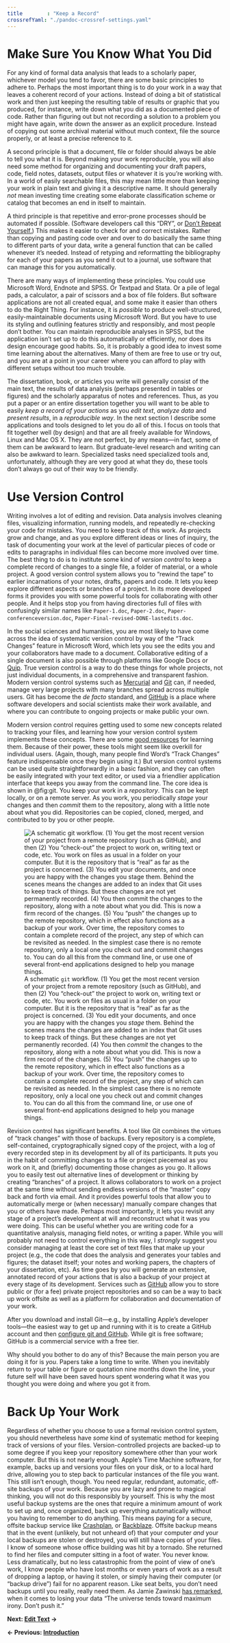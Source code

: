 ```yaml
---
title        : "Keep a Record"
crossrefYaml: "./pandoc-crossref-settings.yaml"
---
```



# Make Sure You Know What You Did

For any kind of formal data analysis that leads to a scholarly paper, whichever model you tend to favor, there are some basic principles to adhere to. Perhaps the most important thing is to do your work in a way that leaves a coherent record of your actions. Instead of doing a bit of statistical work and then just keeping the resulting table of results or graphic that you produced, for instance, write down what you did as a documented piece of code. Rather than figuring out but not recording a solution to a problem you might have again, write down the answer as an explicit procedure. Instead of copying out some archival material without much context, file the source properly, or at least a precise reference to it.

A second principle is that a document, file or folder should always be able to tell you what it is. Beyond making your work reproducible, you will also need some method for organizing and documenting your draft papers, code, field notes, datasets, output files or whatever it is you're working with. In a world of easily searchable files, this may mean little more than keeping your work in plain text and giving it a descriptive name. It should generally *not* mean investing time creating some elaborate classification scheme or catalog that becomes an end in itself to maintain.

A third principle is that repetitive and error-prone processes should be automated if possible. (Software developers call this "DRY", or [Don't Repeat Yourself.](http://en.wikipedia.org/wiki/Don't_repeat_yourself)) This makes it easier to check for and correct mistakes. Rather than copying and pasting code over and over to do basically the same thing to different parts of your data, write a general function that can be called whenever it's needed. Instead of retyping and reformatting the bibliography for each of your papers as you send it out to a journal, use software that can manage this for you automatically.

There are many ways of implementing these principles. You could use Microsoft Word, Endnote and SPSS. Or Textpad and Stata. Or a pile of legal pads, a calculator, a pair of scissors and a box of file folders. But software applications are not all created equal, and some make it easier than others to do the Right Thing. For instance, it is *possible* to produce well-structured, easily-maintainable documents using Microsoft Word. But you have to use its styling and outlining features strictly and responsibly, and most people don't bother. You can maintain reproducible analyses in SPSS, but the application isn't set up to do this automatically or efficiently, nor does its design encourage good habits. So, it is probably a good idea to invest some time learning about the alternatives. Many of them are free to use or try out, and you are at a point in your career where you can afford to play with different setups without too much trouble.

The dissertation, book, or articles you write will generally consist of the main text, the results of data analysis (perhaps presented in tables or figures) and the scholarly apparatus of notes and references. Thus, as you put a paper or an entire dissertation together you will want to be able to easily *keep a record of your actions* as you *edit text*, *analyze data* and *present results*, in a *reproducible way*. In the next section I describe some applications and tools designed to let you do all of this. I focus on tools that fit together well (by design) and that are all freely available for Windows, Linux and Mac OS X. They are not perfect, by any means---in fact, some of them can be awkward to learn. But graduate-level research and writing can also be awkward to learn. Specialized tasks need specialized tools and, unfortunately, although they are very good at what they do, these tools don't always go out of their way to be friendly.

# Use Version Control

Writing involves a lot of editing and revision. Data analysis involves cleaning files, visualizing information, running models, and repeatedly re-checking your code for mistakes. You need to keep track of this work. As projects grow and change, and as you explore different ideas or lines of inquiry, the task of documenting your work at the level of particular pieces of code or edits to paragraphs in individual files can become more involved over time. The best thing to do is to institute some kind of *version control* to keep a complete record of changes to a single file, a folder of material, or a whole project. A good version control system allows you to "rewind the tape" to earlier incarnations of your notes, drafts, papers and code. It lets you keep explore different aspects or branches of a project. In its more developed forms it provides you with some powerful tools for collaborating with other people. And it helps stop you from having directories full of files with confusingly similar names like `Paper-1.doc`, `Paper-2.doc`, `Paper-conferenceversion.doc`, `Paper-Final-revised-DONE-lastedits.doc`.

In the social sciences and humanities, you are most likely to have come across the idea of systematic version control by way of the "Track Changes" feature in Microsoft Word, which lets you see the edits you and your collaborators have made to a document. Collaborative editing of a single document is also possible through platforms like Google Docs or [Quip](http://quip.com). True version control is a way to do these things for whole projects, not just individual documents, in a comprehensive and transparent fashion. Modern version control systems such as [Mercurial](http://www.selenic.com/mercurial/) and [Git](http://git.or.cz/) can, if needed, manage very large projects with many branches spread across multiple users. Git has become the *de facto* standard, and [GitHub](http://github.com) is a place where software developers and social scientists make their work available, and where you can contribute to ongoing projects or make public your own. 

Modern version control requires getting used to some new concepts related to tracking your files, and learning how your version control system implements these concepts. There are some [good resources](https://git-scm.com/book/en/v2) for learning them. Because of their power, these tools might seem like overkill for individual users. (Again, though, many people find Word's "Track Changes" feature indispensable once they begin using it.) But version control systems can be used quite straightforwardly in a basic fashion, and they  can often be easily integrated with your text editor, or used via a friendlier application interface that keeps you away from the command line. The core idea is shown in @fig:git. You keep your work in a *repository*. This can be kept locally, or on a remote server. As you work, you periodically *stage* your changes and then *commit* them to the repository, along with a little note about what you did. Repositories can be copied, cloned, merged, and contributed to by you or other people.

![A schematic `git` workflow. (1) You get the most recent version of your project from a remote repository (such as GitHub), and then (2) You "check-out" the project to work on, writing text or code, etc. You work on files as usual in a folder on your computer. But it is the repository that is "real" as far as the project is concerned. (3) You edit your documents, and once you are happy with the changes you *stage* them. Behind the scenes means the changes are added to an index that Git uses to keep track of things. But these changes are not yet permanently recorded. (4) You then *commit* the changes to the repository, along with a note about what you did. This is now a firm record of the changes. (5) You "push" the changes up to the remote repository, which in effect also functions as a backup of your work. Over time, the repository comes to contain a complete record of the project, any step of which can be revisited as needed. In the simplest case there is no remote repository, only a local one you check out and commit changes to. You can do all this from the command line, or use one of several front-end applications designed to help you manage things.](figures/git-basic.png){#fig:git}

Revision control has significant benefits. A tool like Git combines the virtues of "track changes" with those of backups. Every repository is a complete, self-contained, cryptographically signed copy of the project, with a log of every recorded step in its development by all of its participants. It puts you in the habit of committing changes to a file or project piecemeal as you work on it, and (briefly) documenting those changes as you go. It allows you to easily test out alternative lines of development or thinking by creating "branches" of a project. It allows collaborators to work on a project at the same time without sending endless versions of the "master" copy back and forth via email. And it provides powerful tools that allow you to automatically merge or (when necessary) manually compare changes that you or others have made. Perhaps most importantly, it lets you revisit any stage of a project's development at will and reconstruct what it was you were doing. This can be useful whether you are writing code for a quantitative analysis, managing field notes, or writing a paper. While you will probably not need to control everything in this way, I *strongly* suggest you consider managing at least the core set of text files that make up your project (e.g., the code that does the analysis and generates your tables and figures; the dataset itself; your notes and working papers, the chapters of your dissertation, etc). As time goes by you will generate an extensive, annotated record of your actions that is also a backup of your project at every stage of its development. Services such as [GitHub](http://www.github.com) allow you to store public or (for a fee) private project repositories and so can be a way to back up work offsite as well as a platform for collaboration and documentation of your work.

After you download and install Git---e.g., by installing Apple's developer tools---the easiest way to get up and running with it is to create a GitHub account and then [configure git and GitHub](https://help.github.com/articles/set-up-git/). While git is free software; GitHub is a commercial service with a free tier.

Why should you bother to do any of this? Because the main person you are doing it for is *you*. Papers take a long time to write. When you inevitably return to your table or figure or quotation nine months down the line, your future self will have been saved hours spent wondering what it was you thought you were doing and where you got it from.

# Back Up Your Work

Regardless of whether you choose to use a formal revision control system, you should nevertheless have *some* kind of systematic method for keeping track of versions of your files. Version-controlled projects are backed-up to some degree if you keep your repository somewhere other than your work computer. But this is not nearly enough. Apple's Time Machine software, for example, backs up and versions your files on your disk, or to a local hard drive, allowing you to step back to particular instances of the file you want. This still isn't enough, though. You need regular, redundant, automatic, off-site backups of your work. Because you are lazy and prone to magical thinking, you will not do this responsibly by yourself. This is why the most useful backup systems are the ones that require a minimum amount of work to set up and, once organized, back up everything automatically without you having to remember to do anything. This means paying for a secure, offsite backup service like [Crashplan](http://www.crashplan.com/), or [Backblaze](http://www.backblaze.com/). Offsite backup means that in the event (unlikely, but not unheard of) that your computer *and* your local backups are stolen or destroyed, you will still have copies of your files. I know of someone whose office building was hit by a tornado. She returned to find her files and computer sitting in a foot of water. You never know. Less dramatically, but no less catastrophic from the point of view of one's work, I know people who have lost months or even years of work as a result of dropping a laptop, or having it stolen, or simply having their computer (or "backup drive") fail for no apparent reason. Like seat belts, you don't need backups until you really, really need them. As Jamie Zawinski [has remarked](http://jwz.livejournal.com/801607.html), when it comes to losing your data "The universe tends toward maximum irony. Don't push it."



**Next: [Edit Text](http://plain-text.co/edit.html) →**

**← Previous: [Introduction](http://plain-text.co/index.html) **
